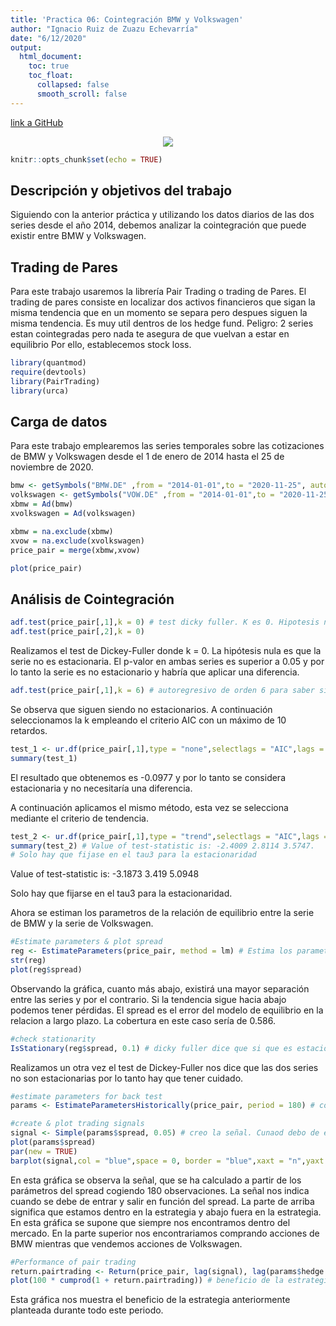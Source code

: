 ---
title: 'Practica 06: Cointegración BMW y Volkswagen'
author: "Ignacio Ruiz de Zuazu Echevarría"
date: "6/12/2020"
output:
  html_document:
    toc: true
    toc_float:
      collapsed: false
      smooth_scroll: false
---

[link a GitHub](https://github.com/ignacio-ruiz-de-zuazu/Prediccion-practicas.git)


<div>
<p style = 'text-align:center;'>
<img src="https://car-images.bauersecure.com/pagefiles/69135/znvuvwbmw-001.jpg">
</p>
</div>


```{r setup, include=FALSE}
knitr::opts_chunk$set(echo = TRUE)
```

## Descripción y objetivos del trabajo

Siguiendo con la anterior práctica y utilizando los datos diarios de las dos series desde el año 2014, debemos analizar la cointegración que puede existir entre BMW y Volkswagen. 


## Trading de Pares

Para este trabajo usaremos la librería Pair Trading o trading de Pares. El trading de pares consiste en localizar dos activos financieros que sigan la misma tendencia que en un momento se separa pero despues siguen la misma tendencia. Es muy util dentros de los hedge fund.
Peligro: 2 series estan cointegradas pero nada te asegura de que vuelvan a estar en equilibrio
Por ello, establecemos stock loss.  


```{r message=FALSE, warning=FALSE, include=FALSE}
library(quantmod)
require(devtools)
library(PairTrading)
library(urca)
```


## Carga de datos

Para este trabajo emplearemos las series temporales sobre las cotizaciones de BMW y Volkswagen desde el 1 de enero de 2014 hasta el 25 de noviembre de 2020.

```{r message=FALSE, warning=FALSE}
bmw <- getSymbols("BMW.DE" ,from = "2014-01-01",to = "2020-11-25", auto.assign = FALSE)
volkswagen <- getSymbols("VOW.DE" ,from = "2014-01-01",to = "2020-11-25", auto.assign = FALSE)
xbmw = Ad(bmw)
xvolkswagen = Ad(volkswagen)

```

```{r echo=FALSE}
xbmw = na.exclude(xbmw)
xvow = na.exclude(xvolkswagen)
price_pair = merge(xbmw,xvow)
```

```{r echo=FALSE}
plot(price_pair)
```


## Análisis de Cointegración

```{r echo=FALSE}
adf.test(price_pair[,1],k = 0) # test dicky fuller. K es 0. Hipotesis nula es no estacionaria. Es no setacionaria y hay que hacer una diferencia
adf.test(price_pair[,2],k = 0)
```

Realizamos el test de Dickey-Fuller donde k = 0. La hipótesis nula es que la serie no es estacionaria. El p-valor en ambas series es superior a 0.05 y por lo tanto la serie es no estacionario y habría que aplicar una diferencia.

```{r echo=FALSE}
adf.test(price_pair[,1],k = 6) # autoregresivo de orden 6 para saber si los errores no son estacionarias
```

Se observa que siguen siendo no estacionarios. A continuación seleccionamos la k empleando el criterio AIC con un máximo de 10 retardos.

```{r echo=FALSE}
test_1 <- ur.df(price_pair[,1],type = "none",selectlags = "AIC",lags = 10) # selecciona la k con AIC con maximo de 10 retardos
summary(test_1) 
```

El resultado que obtenemos es -0.0977 y por lo tanto se considera estacionaria y no necesitaría una diferencia.

A continuación aplicamos el mismo método, esta vez se selecciona mediante el criterio de tendencia.

```{r echo=FALSE}
test_2 <- ur.df(price_pair[,1],type = "trend",selectlags = "AIC",lags = 10) # selecciona con tendencia
summary(test_2) # Value of test-statistic is: -2.4009 2.8114 3.5747. 
# Solo hay que fijase en el tau3 para la estacionaridad
```

Value of test-statistic is: -3.1873 3.419 5.0948 

Solo hay que fijarse en el tau3 para la estacionaridad.

Ahora se estiman los parametros de la relación de equilibrio entre la serie de BMW  y la serie de Volkswagen.
```{r results='hide', echo=FALSE}
#Estimate parameters & plot spread
reg <- EstimateParameters(price_pair, method = lm) # Estima los parametros de la relacion de equilibrio entre los dos pares
str(reg) 
plot(reg$spread)

```

Observando la gráfica, cuanto más abajo, existirá una mayor separación entre las series y por el contrario. Si la tendencia sigue hacia abajo podemos tener pérdidas. El spread es el error del modelo de equilibrio en la relacion a largo plazo. La cobertura en este caso sería de 0.586.


```{r echo=FALSE}
#check stationarity
IsStationary(reg$spread, 0.1) # dicky fuller dice que si que es estacionario, pero el otro no. Hay que tener cuidado
```
Realizamos un otra vez el test de Dickey-Fuller nos dice que las dos series no son estacionarias por lo tanto hay que tener cuidado. 

```{r echo=FALSE}
#estimate parameters for back test
params <- EstimateParametersHistorically(price_pair, period = 180) # coge 180 datos
```

```{r echo=FALSE}
#create & plot trading signals
signal <- Simple(params$spread, 0.05) # creo la señal. Cunaod debo de entrar y salir en funcion del spread
plot(params$spread)
par(new = TRUE)
barplot(signal,col = "blue",space = 0, border = "blue",xaxt = "n",yaxt = "n",xlab = "",ylab = "")
```

En esta gráfica se observa la señal, que se ha calculado a partir de los parámetros del spread cogiendo 180 observaciones. La señal nos indica cuando se debe de entrar y salir en función del spread. La parte de arriba significa que estamos dentro en la estrategia y abajo fuera en la estrategia. En esta gráfica se supone que siempre nos encontramos dentro del mercado. En la parte superior nos encontrariamos comprando acciones de BMW mientras que vendemos acciones de Volkswagen.

```{r echo=FALSE}
#Performance of pair trading
return.pairtrading <- Return(price_pair, lag(signal), lag(params$hedge.ratio))
plot(100 * cumprod(1 + return.pairtrading)) # beneficio de la estrategia durante todo este tiempo
```

Esta gráfica nos muestra el beneficio de la estrategia anteriormente planteada durante todo este periodo. 
